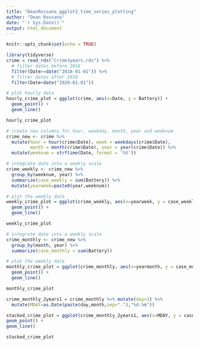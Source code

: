 ---
title: "DeanRossano_ggplot2_time_series_plotting"
author: "Dean Rossano"
date: "`r Sys.Date()`"
output: html_document
---

```{r setup, include=FALSE}
knitr::opts_chunk$set(echo = TRUE)
```

```{r}
library(tidyverse)
crime = read_rds("Crime3years.rds") %>%
  # filter dates before 2018
  filter(Date>=date("2018-01-01")) %>% 
  # filter dates after 2019
  filter(Date<date("2020-01-01"))

# plot hourly data
hourly_crime_plot = ggplot(crime, aes(x=Date, y = Battery)) +
  geom_point() +
  geom_line()

hourly_crime_plot

# create new columns for hour, weekday, month, year and weeknum
crime_new <- crime %>% 
  mutate(hour = hour(crime$Date), week = weekdays(crime$Date),
         month = month(crime$Date), year = year(crime$Date)) %>% 
  mutate(weeknum = strftime(Date, format = '%V'))

# integrate date into a weekly scale
crime_weekly <- crime_new %>% 
  group_by(weeknum, year) %>% 
  summarize(case_weekly = sum(Battery)) %>% 
  mutate(yearweek=paste0(year,weeknum))

# plot the weekly data
weekly_crime_plot = ggplot(crime_weekly, aes(x=yearweek, y = case_weekly, group = 1)) +
  geom_point() +
  geom_line()

weekly_crime_plot

# integrate date into a weekly scale
crime_monthly <- crime_new %>% 
  group_by(month, year) %>% 
  summarize(case_monthly = sum(Battery))

# plot the weekly data
monthly_crime_plot = ggplot(crime_monthly, aes(x=yearmonth, y = case_monthly, group = 1)) +
  geom_point() +
  geom_line()

monthly_crime_plot

crime_monthly_2years1 = crime_monthly %>% mutate(day=1) %>% 
  mutate(MDAY=as.Date(paste(day,month,sep="."),"%d.%m"))

stacked_crime_plot = ggplot(crime_monthly_2years1, aes(x=MDAY, y = case_monthly, color=as.factor(year))) +
geom_point() +
geom_line()

stacked_crime_plot
```

